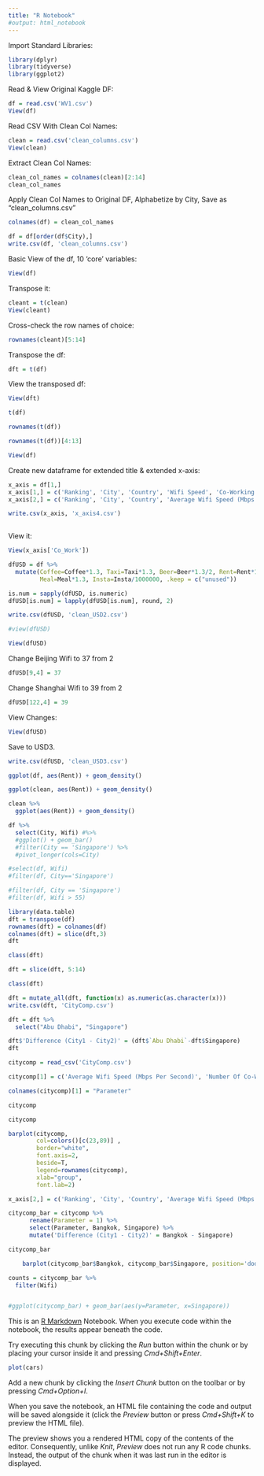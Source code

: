 ```yaml
---
title: "R Notebook"
#output: html_notebook
---
```


Import Standard Libraries:
```r
library(dplyr)
library(tidyverse)
library(ggplot2)
```

Read & View Original Kaggle DF: 
```r
df = read.csv('WV1.csv')
View(df)
```

Read CSV With Clean Col Names: 
```r
clean = read.csv('clean_columns.csv')
View(clean)
```

Extract Clean Col Names:
```r
clean_col_names = colnames(clean)[2:14]
clean_col_names
```

Apply Clean Col Names to Original DF, Alphabetize by City, Save as "clean_columns.csv"
```r
colnames(df) = clean_col_names

df = df[order(df$City),]
write.csv(df, 'clean_columns.csv')
```

Basic View of the df, 10 'core' variables: 
```r
View(df)
```

Transpose it:
```r
cleant = t(clean)
View(cleant)
```

Cross-check the row names of choice: 
```r
rownames(cleant)[5:14]
```

Transpose the df:
```r
dft = t(df)
```

View the transposed df: 
```r
View(dft)
```

```r
t(df)
```

```r
rownames(t(df))
```

```r
rownames(t(df))[4:13]
```

```r
View(df)
```

Create new dataframe for extended title & extended x-axis:
```r

x_axis = df[1,]
x_axis[1,] = c('Ranking', 'City', 'Country', 'Wifi Speed', 'Co-Working Spaces', 'Coffee', 'Taxi', 'Beer', 'Studio Rentals', 'Meals At Local Restaurant', 'Sunshine Hours', 'Attractions On Tripadvisor', 'Instagramability')
x_axis[2,] = c('Ranking', 'City', 'Country', 'Average Wifi Speed (Mbps Per Second)', 'Number Of Co-Working Spaces', 'Average Price Per Cup (US$)', 'Average Fare Per Km (US$)', 'Average Price Per Glass (US$)', 'Average 1 BR Rental For 1 Month (US$)', 'Average Price Per Meal (US$)', 'Average Annual Hours', 'Number Of Attractions', 'Number Of Photos with # (in Millions)')

write.csv(x_axis, 'x_axis4.csv')
  
```

View it:
```r
View(x_axis['Co_Work'])
```

```r
dfUSD = df %>%
  mutate(Coffee=Coffee*1.3, Taxi=Taxi*1.3, Beer=Beer*1.3/2, Rent=Rent*1.3, 
         Meal=Meal*1.3, Insta=Insta/1000000, .keep = c("unused"))

is.num = sapply(dfUSD, is.numeric)
dfUSD[is.num] = lapply(dfUSD[is.num], round, 2)

write.csv(dfUSD, 'clean_USD2.csv')

#view(dfUSD)

```

```r
View(dfUSD)
```

Change Beijing Wifi to 37 from 2
```r
dfUSD[9,4] = 37
```

Change Shanghai Wifi to 39 from 2
```r
dfUSD[122,4] = 39
```

View Changes:
```r
View(dfUSD)
```

Save to USD3. 
```r
write.csv(dfUSD, 'clean_USD3.csv')
```



```r
ggplot(df, aes(Rent)) + geom_density()
```
```r
ggplot(clean, aes(Rent)) + geom_density()
```

```r
clean %>%
  ggplot(aes(Rent)) + geom_density()
```



```r
df %>%
  select(City, Wifi) #%>%
  #ggplot() + geom_bar()
  #filter(City == 'Singapore') %>%
  #pivot_longer(cols=City)

#select(df, Wifi)
#filter(df, City=='Singapore')
```

```r
#filter(df, City == 'Singapore')
#filter(df, Wifi > 55)
```


```r
library(data.table)
dft = transpose(df)
rownames(dft) = colnames(df)
colnames(dft) = slice(dft,3)
dft
```

```r
class(dft)
```

```r
dft = slice(dft, 5:14)
```


```r
class(dft)
```

```r
dft = mutate_all(dft, function(x) as.numeric(as.character(x)))
write.csv(dft, 'CityComp.csv')

```


```r
dft = dft %>%
  select("Abu Dhabi", "Singapore") 

```

```r
dft$'Difference (City1 - City2)' = (dft$`Abu Dhabi`-dft$Singapore)
dft
```

```r
citycomp = read_csv('CityComp.csv')
```


```r
citycomp[1] = c('Average Wifi Speed (Mbps Per Second)', 'Number Of Co-Working Spaces', 'Coffee: Average Price Per Cup (US$)', 'Taxi: Average Fare Per Km (US$)', 'Beer: Average Price Per Glass (US$)', 'Average 1 BR Rental For 1 Month (US$)', 'Local Restaurant: Average Price Per Meal (US$)', 'Sunshine: Average Annual Hours', 'Tripadvisor: Number Of Attractions', 'Instagram: Number Of Photos with # (in Millions)')
```


```r
colnames(citycomp)[1] = "Parameter"
```


```r
citycomp
```

```r
citycomp
```



```r
barplot(citycomp, 
        col=colors()[c(23,89)] , 
        border="white", 
        font.axis=2, 
        beside=T, 
        legend=rownames(citycomp), 
        xlab="group", 
        font.lab=2)
```





```r
x_axis[2,] = c('Ranking', 'City', 'Country', 'Average Wifi Speed (Mbps Per Second)', 'Number Of Co-Working Spaces', 'Average Price Per Cup (US$)', 'Average Fare Per Km (US$)', 'Average Price Per Glass (US$)', 'Average 1 BR Rental For 1 Month (US$)', 'Average Price Per Meal (US$)', 'Average Annual Hours', 'Number Of Attractions', 'Number Of Photos with # (in Millions)')
```


```r
citycomp_bar = citycomp %>%
      rename(Parameter = 1) %>%
      select(Parameter, Bangkok, Singapore) %>%
      mutate('Difference (City1 - City2)' = Bangkok - Singapore) 

citycomp_bar
```

```r
    barplot(citycomp_bar$Bangkok, citycomp_bar$Singapore, position='dodge')
```

```r

counts = citycomp_bar %>%
  filter(Wifi) 


#ggplot(citycomp_bar) + geom_bar(aes(y=Parameter, x=Singapore))
```






This is an [R Markdown](http://rmarkdown.rstudio.com) Notebook. When you execute code within the notebook, the results appear beneath the code. 

Try executing this chunk by clicking the *Run* button within the chunk or by placing your cursor inside it and pressing *Cmd+Shift+Enter*. 

```r
plot(cars)
```

Add a new chunk by clicking the *Insert Chunk* button on the toolbar or by pressing *Cmd+Option+I*.

When you save the notebook, an HTML file containing the code and output will be saved alongside it (click the *Preview* button or press *Cmd+Shift+K* to preview the HTML file). 

The preview shows you a rendered HTML copy of the contents of the editor. Consequently, unlike *Knit*, *Preview* does not run any R code chunks. Instead, the output of the chunk when it was last run in the editor is displayed.

